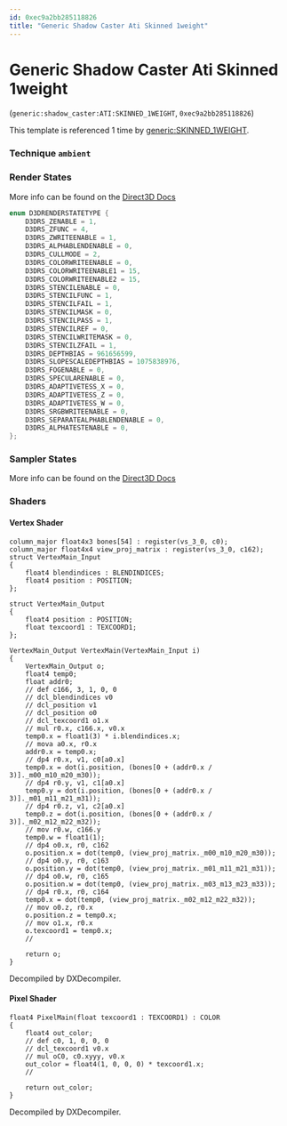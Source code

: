 ```yaml
---
id: 0xec9a2bb285118826
title: "Generic Shadow Caster Ati Skinned 1weight"
---
```


# Generic Shadow Caster Ati Skinned 1weight
(`generic:shadow_caster:ATI:SKINNED_1WEIGHT`, `0xec9a2bb285118826`)

This template is referenced 1 time by [generic:SKINNED_1WEIGHT](/docs/Generated/Render%20Templates/base.render_template_database#generic-skinned-1weight).


### Technique `ambient`
### Render States
More info can be found on the [Direct3D Docs](https://learn.microsoft.com/en-us/windows/win32/direct3d9/d3drenderstatetype)
```cpp
enum D3DRENDERSTATETYPE {
	D3DRS_ZENABLE = 1,
	D3DRS_ZFUNC = 4,
	D3DRS_ZWRITEENABLE = 1,
	D3DRS_ALPHABLENDENABLE = 0,
	D3DRS_CULLMODE = 2,
	D3DRS_COLORWRITEENABLE = 0,
	D3DRS_COLORWRITEENABLE1 = 15,
	D3DRS_COLORWRITEENABLE2 = 15,
	D3DRS_STENCILENABLE = 0,
	D3DRS_STENCILFUNC = 1,
	D3DRS_STENCILFAIL = 1,
	D3DRS_STENCILMASK = 0,
	D3DRS_STENCILPASS = 1,
	D3DRS_STENCILREF = 0,
	D3DRS_STENCILWRITEMASK = 0,
	D3DRS_STENCILZFAIL = 1,
	D3DRS_DEPTHBIAS = 961656599,
	D3DRS_SLOPESCALEDEPTHBIAS = 1075838976,
	D3DRS_FOGENABLE = 0,
	D3DRS_SPECULARENABLE = 0,
	D3DRS_ADAPTIVETESS_X = 0,
	D3DRS_ADAPTIVETESS_Z = 0,
	D3DRS_ADAPTIVETESS_W = 0,
	D3DRS_SRGBWRITEENABLE = 0,
	D3DRS_SEPARATEALPHABLENDENABLE = 0,
	D3DRS_ALPHATESTENABLE = 0,
};
```
### Sampler States
More info can be found on the [Direct3D Docs](https://learn.microsoft.com/en-us/windows/win32/direct3d9/d3dsamplerstatetype)
### Shaders
#### Vertex Shader
```hlsl
column_major float4x3 bones[54] : register(vs_3_0, c0);
column_major float4x4 view_proj_matrix : register(vs_3_0, c162);
struct VertexMain_Input
{
    float4 blendindices : BLENDINDICES;
    float4 position : POSITION;
};

struct VertexMain_Output
{
    float4 position : POSITION;
    float texcoord1 : TEXCOORD1;
};

VertexMain_Output VertexMain(VertexMain_Input i)
{
    VertexMain_Output o;
    float4 temp0;
    float addr0;
    // def c166, 3, 1, 0, 0
    // dcl_blendindices v0
    // dcl_position v1
    // dcl_position o0
    // dcl_texcoord1 o1.x
    // mul r0.x, c166.x, v0.x
    temp0.x = float1(3) * i.blendindices.x;
    // mova a0.x, r0.x
    addr0.x = temp0.x;
    // dp4 r0.x, v1, c0[a0.x]
    temp0.x = dot(i.position, (bones[0 + (addr0.x / 3)]._m00_m10_m20_m30));
    // dp4 r0.y, v1, c1[a0.x]
    temp0.y = dot(i.position, (bones[0 + (addr0.x / 3)]._m01_m11_m21_m31));
    // dp4 r0.z, v1, c2[a0.x]
    temp0.z = dot(i.position, (bones[0 + (addr0.x / 3)]._m02_m12_m22_m32));
    // mov r0.w, c166.y
    temp0.w = float1(1);
    // dp4 o0.x, r0, c162
    o.position.x = dot(temp0, (view_proj_matrix._m00_m10_m20_m30));
    // dp4 o0.y, r0, c163
    o.position.y = dot(temp0, (view_proj_matrix._m01_m11_m21_m31));
    // dp4 o0.w, r0, c165
    o.position.w = dot(temp0, (view_proj_matrix._m03_m13_m23_m33));
    // dp4 r0.x, r0, c164
    temp0.x = dot(temp0, (view_proj_matrix._m02_m12_m22_m32));
    // mov o0.z, r0.x
    o.position.z = temp0.x;
    // mov o1.x, r0.x
    o.texcoord1 = temp0.x;
    // 

    return o;
}
```
Decompiled by DXDecompiler.
#### Pixel Shader
```hlsl
float4 PixelMain(float texcoord1 : TEXCOORD1) : COLOR
{
    float4 out_color;
    // def c0, 1, 0, 0, 0
    // dcl_texcoord1 v0.x
    // mul oC0, c0.xyyy, v0.x
    out_color = float4(1, 0, 0, 0) * texcoord1.x;
    // 

    return out_color;
}
```
Decompiled by DXDecompiler.
